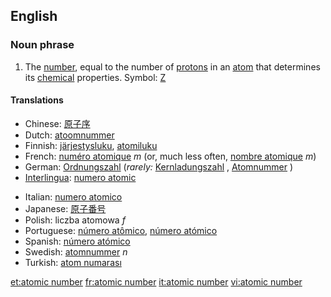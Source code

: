 ==English==
=== Noun phrase ===
#The [[number]], equal to the number of [[proton]]s in an [[atom]] that determines its [[chemical]] properties.  Symbol: [[Z]]

==== Translations ====
{{top}}
*Chinese: [[原子序]]
*Dutch: [[atoomnummer]] {{n}}
*Finnish: [[järjestysluku]], [[atomiluku]]
*French: [[numéro atomique]] ''m'' (or, much less often, [[nombre atomique]] ''m'')
*German: [[Ordnungszahl]] {{f}} (''rarely:'' [[Kernladungszahl]] {{f}}, [[Atomnummer]] {{f}})
*[[Interlingua]]: [[numero atomic]]
{{mid}}
*Italian: [[numero atomico]]
*Japanese: [[原子番号]]
*Polish: liczba atomowa ''f''
*Portuguese: [[número atômico]], [[número atómico]]
*Spanish: [[número atómico]]
*Swedish: [[atomnummer]] ''n''
*Turkish: [[atom numarası]]
{{bottom}}

[[et:atomic number]]
[[fr:atomic number]]
[[it:atomic number]]
[[vi:atomic number]]